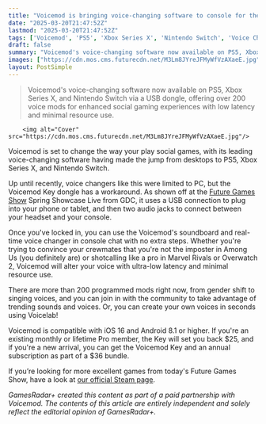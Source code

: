 ```yaml
---
title: "Voicemod is bringing voice-changing software to console for the first time, letting you tweak your sound in more than 200 different ways"
date: "2025-03-20T21:47:52Z"
lastmod: "2025-03-20T21:47:52Z"
tags: ['Voicemod', 'PS5', 'Xbox Series X', 'Nintendo Switch', 'Voice Changer', 'Social Games', 'Among Us', 'Marvel Rivals', 'Overwatch 2']
draft: false
summary: "Voicemod's voice-changing software now available on PS5, Xbox Series X, and Nintendo Switch via a USB dongle, offering over 200 voice mods for enhanced social gaming experiences with low latency and minimal resource use."
images: ["https://cdn.mos.cms.futurecdn.net/M3Lm8JYreJFMyWfVzAXaeE.jpg"]
layout: PostSimple
---
```

> Voicemod's voice-changing software now available on PS5, Xbox Series X, and Nintendo Switch via a USB dongle, offering over 200 voice mods for enhanced social gaming experiences with low latency and minimal resource use.


        <img alt="Cover" src="https://cdn.mos.cms.futurecdn.net/M3Lm8JYreJFMyWfVzAXaeE.jpg"/>
        
Voicemod is set to change the way your play social games, with its leading voice-changing software having made the jump from desktops to PS5, Xbox Series X, and Nintendo Switch.

Up until recently, voice changers like this were limited to PC, but the Voicemod Key dongle has a workaround. As shown off at the [Future Games Show](https://www.gamesradar.com/future-games-show/) Spring Showcase Live from GDC, it uses a USB connection to plug into your phone or tablet, and then two audio jacks to connect between your headset and your console.

Once you've locked in, you can use the Voicemod's soundboard and real-time voice changer in console chat with no extra steps. Whether you're trying to convince your crewmates that you're not the imposter in Among Us (you definitely are) or shotcalling like a pro in Marvel Rivals or Overwatch 2, Voicemod will alter your voice with ultra-low latency and minimal resource use.

There are more than 200 programmed mods right now, from gender shift to singing voices, and you can join in with the community to take advantage of trending sounds and voices. Or, you can create your own voices in seconds using Voicelab!

Voicemod is compatible with iOS 16 and Android 8.1 or higher. If you're an existing monthly or lifetime Pro member, the Key will set you back $25, and if you're a new arrival, you can get the Voicemod Key and an annual subscription as part of a $36 bundle.

If you’re looking for more excellent games from today's Future Games Show, have a look at [our official Steam page](https://store.steampowered.com/sale/futuregamesshow).

*GamesRadar+ created this content as part of a paid partnership with Voicemod. The contents of this article are entirely independent and solely reflect the editorial opinion of GamesRadar+.*
        
